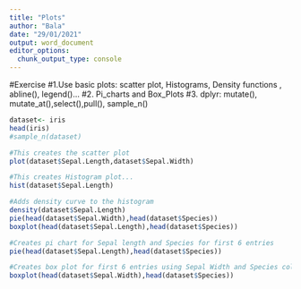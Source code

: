 ```yaml
---
title: "Plots"
author: "Bala"
date: "29/01/2021"
output: word_document
editor_options: 
  chunk_output_type: console
---
```


#Exercise 
#1.Use basic plots: scatter plot, Histograms, Density functions , abline(), legend()...
#2. Pi_charts and Box_Plots
#3. dplyr: mutate(), mutate_at(),select(),pull(), sample_n()

```r
dataset<- iris
head(iris)
#sample_n(dataset)

```
```r
#This creates the scatter plot
plot(dataset$Sepal.Length,dataset$Sepal.Width)
```
```r
#This creates Histogram plot...
hist(dataset$Sepal.Length)
```

```r
#Adds density curve to the histogram
density(dataset$Sepal.Length)
pie(head(dataset$Sepal.Width),head(dataset$Species))
boxplot(head(dataset$Sepal.Length),head(dataset$Species))
```
```r
#Creates pi chart for Sepal length and Species for first 6 entries
pie(head(dataset$Sepal.Length),head(dataset$Species))
```
```r
#Creates box plot for first 6 entries using Sepal Width and Species columns
boxplot(head(dataset$Sepal.Width),head(dataset$Species))
```

